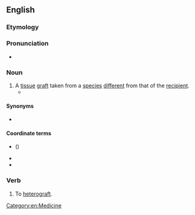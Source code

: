 ==English==
{{wp}}

===Etymology===
{{prefix|en|xeno|graft}}

===Pronunciation===
* {{IPA|en|/ˈzɛnəʊɡɹæft/|/ˈzɛnəʊɡɹɑːft/}}

===Noun===
{{en-noun}}

# A [[tissue]] [[graft]] taken from a [[species]] [[different]] from that of the [[recipient]].
#* {{quote-journal|1=en|year=1982|author=Faustman, D.|author2=Lacy, P. E.|author3=Davie, J. M.|title=Transplantation without immunosuppression|journal=Diabetes|doi=10.2337/diab.31.4.s11|text=Likewise the survival of '''xenografts''' of rat megaislets transplanted into miceis extended by these special pretransplant culture conditions.}}

====Synonyms====
* {{l|en|heterograft}}

====Coordinate terms====
* {{l|en|allograft}} ({{l|en|homograft}})
* {{l|en|autograft}}
* {{l|en|isograft}}

===Verb===
{{en-verb}}

# To [[heterograft]].

[[Category:en:Medicine]]